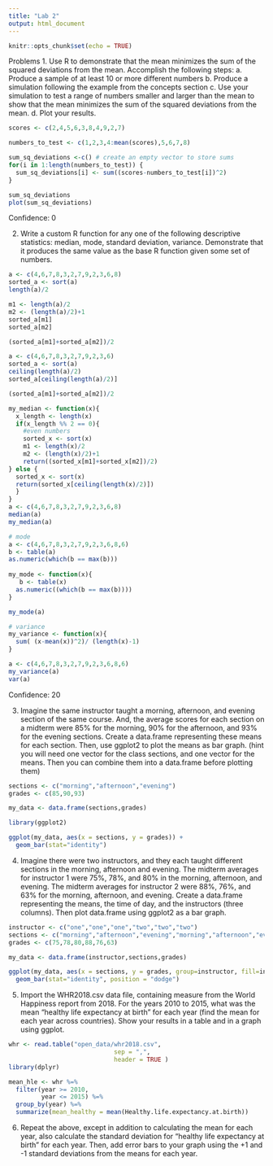 ```yaml
---
title: "Lab 2"
output: html_document
---
```


```r
knitr::opts_chunk$set(echo = TRUE)
```
Problems
1. Use R to demonstrate that the mean minimizes the sum of the squared deviations from the mean. Accomplish the following steps:
a. Produce a sample of at least 10 or more different numbers
b. Produce a simulation following the example from the concepts section
c. Use your simulation to test a range of numbers smaller and larger than the mean to show that the mean minimizes the sum of the squared deviations from the mean.
d. Plot your results.
```r
scores <- c(2,4,5,6,3,8,4,9,2,7)

numbers_to_test <- c(1,2,3,4:mean(scores),5,6,7,8)

sum_sq_deviations <-c() # create an empty vector to store sums
for(i in 1:length(numbers_to_test)) {
  sum_sq_deviations[i] <- sum((scores-numbers_to_test[i])^2)
}

sum_sq_deviations
plot(sum_sq_deviations)
```
Confidence: 0

2. Write a custom R function for any one of the following descriptive statistics: median, mode, standard deviation, variance. Demonstrate that it produces the same value as the base R function given some set of numbers.
```r
a <- c(4,6,7,8,3,2,7,9,2,3,6,8)
sorted_a <- sort(a)
length(a)/2

m1 <- length(a)/2
m2 <- (length(a)/2)+1
sorted_a[m1]
sorted_a[m2]

(sorted_a[m1]+sorted_a[m2])/2

a <- c(4,6,7,8,3,2,7,9,2,3,6)
sorted_a <- sort(a)
ceiling(length(a)/2)
sorted_a[ceiling(length(a)/2)]

(sorted_a[m1]+sorted_a[m2])/2

my_median <- function(x){
  x_length <- length(x)
  if(x_length %% 2 == 0){
    #even numbers
    sorted_x <- sort(x)
    m1 <- length(x)/2
    m2 <- (length(x)/2)+1
    return((sorted_x[m1]+sorted_x[m2])/2)
} else {
  sorted_x <- sort(x)
  return(sorted_x[ceiling(length(x)/2)])
  }
}
a <- c(4,6,7,8,3,2,7,9,2,3,6,8)
median(a)
my_median(a)


```
```r
# mode
a <- c(4,6,7,8,3,2,7,9,2,3,6,8,6)
b <- table(a)
as.numeric(which(b == max(b)))
 
my_mode <- function(x){
   b <- table(x)
  as.numeric((which(b == max(b))))
}  

my_mode(a)
```
```r
# variance
my_variance <- function(x){
  sum( (x-mean(x))^2)/ (length(x)-1)
}

a <- c(4,6,7,8,3,2,7,9,2,3,6,8,6)
my_variance(a)
var(a)

```
Confidence: 20

3. Imagine the same instructor taught a morning, afternoon, and evening section of the same course. And, the average scores for each section on a midterm were 85% for the morning, 90% for the afternoon, and 93% for the evening sections. Create a data.frame representing these means for each section. Then, use ggplot2 to plot the means as bar graph. (hint you will need one vector for the class sections, and one vector for the means. Then you can combine them into a data.frame before plotting them)
```r
sections <- c("morning","afternoon","evening")
grades <- c(85,90,93)

my_data <- data.frame(sections,grades)

library(ggplot2)

ggplot(my_data, aes(x = sections, y = grades)) +
  geom_bar(stat="identity")
```


4. Imagine there were two instructors, and they each taught different sections in the morning, afternoon and evening. The midterm averages for instructor 1 were 75%, 78%, and 80% in the morning, afternoon, and evening. The midterm averages for instructor 2 were 88%, 76%, and 63% for the morning, afternoon, and evening. Create a data.frame representing the means, the time of day, and the instructors (three columns). Then plot data.frame using ggplot2 as a bar graph.
```r
instructor <- c("one","one","one","two","two","two")
sections <- c("morning","afternoon","evening","morning","afternoon","evening")
grades <- c(75,78,80,88,76,63)

my_data <- data.frame(instructor,sections,grades)

ggplot(my_data, aes(x = sections, y = grades, group=instructor, fill=instructor )) +
  geom_bar(stat="identity", position = "dodge")
```


5. Import the WHR2018.csv data file, containing measure from the World Happiness report from 2018. For the years 2010 to 2015, what was the mean “healthy life expectancy at birth” for each year (find the mean for each year across countries). Show your results in a table and in a graph using ggplot.
```r
whr <- read.table("open_data/whr2018.csv",
                             sep = ",",
                             header = TRUE )
library(dplyr)

mean_hle <- whr %=%
  filter(year >= 2010,
         year <= 2015) %=%
  group_by(year) %=%
  summarize(mean_healthy = mean(Healthy.life.expectancy.at.birth))

```


6. Repeat the above, except in addition to calculating the mean for each year, also calculate the standard deviation for “healthy life expectancy at birth” for each year. Then, add error bars to your graph using the +1 and -1 standard deviations from the means for each year.

